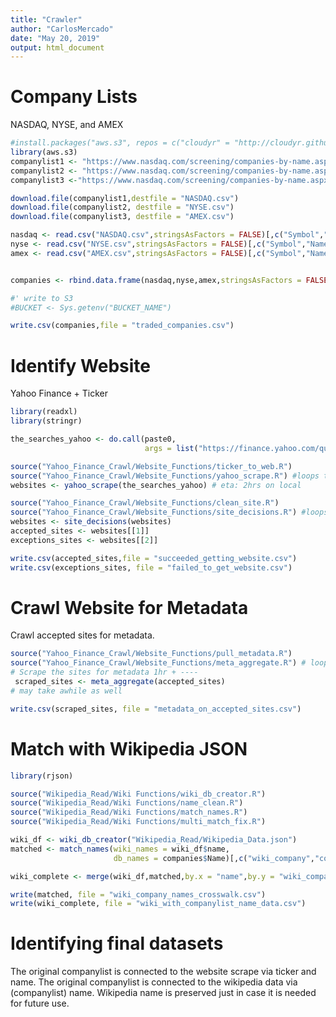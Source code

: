 ```yaml
---
title: "Crawler"
author: "CarlosMercado"
date: "May 20, 2019"
output: html_document
---
```


# Company Lists 

NASDAQ, NYSE, and AMEX 

```r
#install.packages("aws.s3", repos = c("cloudyr" = "http://cloudyr.github.io/drat"))
library(aws.s3)
companylist1 <- "https://www.nasdaq.com/screening/companies-by-name.aspx?letter=0&exchange=nasdaq&render=download"
companylist2 <- "https://www.nasdaq.com/screening/companies-by-name.aspx?letter=0&exchange=nyse&render=download"
companylist3 <-"https://www.nasdaq.com/screening/companies-by-name.aspx?letter=0&exchange=amex&render=download"

download.file(companylist1,destfile = "NASDAQ.csv")
download.file(companylist2, destfile = "NYSE.csv")
download.file(companylist3, destfile = "AMEX.csv")

nasdaq <- read.csv("NASDAQ.csv",stringsAsFactors = FALSE)[,c("Symbol","Name")]
nyse <- read.csv("NYSE.csv",stringsAsFactors = FALSE)[,c("Symbol","Name")]
amex <- read.csv("AMEX.csv",stringsAsFactors = FALSE)[,c("Symbol","Name")]


companies <- rbind.data.frame(nasdaq,nyse,amex,stringsAsFactors = FALSE)

#' write to S3 
#BUCKET <- Sys.getenv("BUCKET_NAME")

write.csv(companies,file = "traded_companies.csv")


```

# Identify Website 

Yahoo Finance + Ticker 

```r
library(readxl)
library(stringr)

the_searches_yahoo <- do.call(paste0,
                              args = list("https://finance.yahoo.com/quote/",companies$Symbol))

source("Yahoo_Finance_Crawl/Website_Functions/ticker_to_web.R") 
source("Yahoo_Finance_Crawl/Website_Functions/yahoo_scrape.R") #loops ticker_to_web()
websites <- yahoo_scrape(the_searches_yahoo) # eta: 2hrs on local 

source("Yahoo_Finance_Crawl/Website_Functions/clean_site.R")
source("Yahoo_Finance_Crawl/Website_Functions/site_decisions.R") #loops clean_site()
websites <- site_decisions(websites) 
accepted_sites <- websites[[1]]
exceptions_sites <- websites[[2]]

write.csv(accepted_sites,file = "succeeded_getting_website.csv")
write.csv(exceptions_sites, file = "failed_to_get_website.csv")
```

# Crawl Website for Metadata 

Crawl accepted sites for metadata. 
```r
source("Yahoo_Finance_Crawl/Website_Functions/pull_metadata.R")
source("Yahoo_Finance_Crawl/Website_Functions/meta_aggregate.R") # loops pull_metadata() 
# Scrape the sites for metadata 1hr + ----  
 scraped_sites <- meta_aggregate(accepted_sites) 
# may take awhile as well 

write.csv(scraped_sites, file = "metadata_on_accepted_sites.csv")
```

# Match with Wikipedia JSON 

```r

library(rjson)

source("Wikipedia_Read/Wiki Functions/wiki_db_creator.R")
source("Wikipedia_Read/Wiki Functions/name_clean.R")
source("Wikipedia_Read/Wiki Functions/match_names.R")
source("Wikipedia_Read/Wiki Functions/multi_match_fix.R")

wiki_df <- wiki_db_creator("Wikipedia_Read/Wikipedia_Data.json")
matched <- match_names(wiki_names = wiki_df$name, 
                       db_names = companies$Name)[,c("wiki_company","companylist_name")]

wiki_complete <- merge(wiki_df,matched,by.x = "name",by.y = "wiki_company")

write(matched, file = "wiki_company_names_crosswalk.csv")
write(wiki_complete, file = "wiki_with_companylist_name_data.csv")
```


# Identifying final datasets 

The original companylist is connected to the website scrape via ticker and name.
The original companylist is connected to the wikipedia data via (companylist) name. Wikipedia name is preserved just in case it is needed for future use. 



